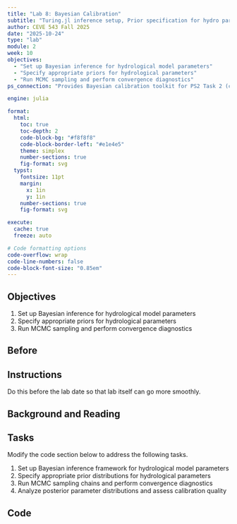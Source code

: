 ```yaml
---
title: "Lab 8: Bayesian Calibration"
subtitle: "Turing.jl inference setup, Prior specification for hydro parameters, MCMC sampling and diagnostics"
author: CEVE 543 Fall 2025
date: "2025-10-24"
type: "lab"
module: 2
week: 10
objectives:
  - "Set up Bayesian inference for hydrological model parameters"
  - "Specify appropriate priors for hydrological parameters"
  - "Run MCMC sampling and perform convergence diagnostics"
ps_connection: "Provides Bayesian calibration toolkit for PS2 Task 2 (calibrating model using MCMC and validating against observations)"

engine: julia

format:
  html:
    toc: true
    toc-depth: 2
    code-block-bg: "#f8f8f8"
    code-block-border-left: "#e1e4e5"
    theme: simplex
    number-sections: true
    fig-format: svg
  typst:
    fontsize: 11pt
    margin: 
      x: 1in
      y: 1in
    number-sections: true
    fig-format: svg

execute: 
  cache: true
  freeze: auto

# Code formatting options
code-overflow: wrap
code-line-numbers: false
code-block-font-size: "0.85em"
---
```


## Objectives

1. Set up Bayesian inference for hydrological model parameters
1. Specify appropriate priors for hydrological parameters
1. Run MCMC sampling and perform convergence diagnostics

## Before

::: {.callout-important}
## Instructions

Do this before the lab date so that lab itself can go more smoothly.
:::

## Background and Reading

<!-- Content will be added here -->

## Tasks

Modify the code section below to address the following tasks.

1. Set up Bayesian inference framework for hydrological model parameters
1. Specify appropriate prior distributions for hydrological parameters
1. Run MCMC sampling chains and perform convergence diagnostics
1. Analyze posterior parameter distributions and assess calibration quality

## Code

